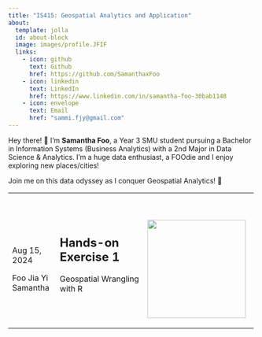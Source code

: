 ```yaml
---
title: "IS415: Geospatial Analytics and Application"
about:
  template: jolla
  id: about-block
  image: images/profile.JFIF
  links:
    - icon: github
      text: Github
      href: https://github.com/SamanthaxFoo
    - icon: linkedin
      text: LinkedIn
      href: https://www.linkedin.com/in/samantha-foo-30bab1148
    - icon: envelope
      text: Email
      href: "sammi.fjy@gmail.com"  
---
```


::: {#hero-heading}
Hey there! 👋 I'm **Samantha Foo**, a Year 3 SMU student pursuing a Bachelor in Information Systems (Business Analytics) with a 2nd Major in Data Science & Analytics. I'm a huge data enthusiast, a FOOdie and I enjoy exploring new places/cities!

Join me on this data odyssey as I conquer Geospatial Analytics! 🌱
:::

+:--------------------+:---------------------------------------+:-------------------------------------------------+
| \                   | ## **Hands-on Exercise 1**             | \                                                |
|                     |                                        |                                                  |
| Aug 15, 2024        | Geospatial Wrangling with R            | ![](images/clipboard-195378010.png){width="200"} |
|                     |                                        |                                                  |
| Foo Jia Yi Samantha |                                        |                                                  |
+---------------------+----------------------------------------+--------------------------------------------------+
